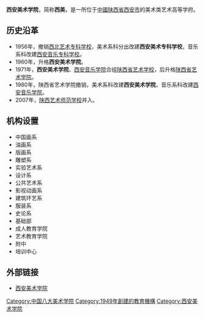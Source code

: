 {{Infobox university
| 名称 = 西安美术学院
| 外文名 = Xi'an Academy of Fine Arts
| 图像 = [[File:Xi'an_Academy_of_Fine_Arts.jpg|220px]]
| 图像说明 = 
| 校训 = 弘美厚德，借古开今
| 建校 = 1949年
| 闭校 = 
| 校庆日 = 
| 类型 = 公立普通高等艺术院校
| 院系设置 = 中国画系、油画系、版画系、雕塑系、实验艺术系、设计系、环境艺术系、公共艺术系、服装系等
| 重点学科数 = 1
| 博士点 = 3
| 硕士点 = 8
| 院长 = [[朱尽晖|朱尽晖]]
| 书记 = [[李智军|李智军]]
| 教师 = 
| 职工 = 
| 学生 = 
| 地址 = 雁塔校区：[[西安市|西安市]][[雁塔区|雁塔区]]含光路南段100号
临潼校区：西安市[[临潼区|临潼区]]秦陵南路53号
长安校区：西安市[[长安区_(西安市)|长安区]]子午大道神禾二路（筹）
| 校园环境 = 
| 面积 = 
| 代表色 = 
| 隶属 = [[陕西省教育厅|陕西省教育厅]]
| 邮编 = 710065
| 电话 = 
| 网站 = http://www.xafa.edu.cn/
| 标志 = 
| 知名校友 = [[刘文西|刘文西]]、王金岭、马飞、郑乃珖、杨力舟、[[杨晓阳|杨晓阳]]等
}}

'''西安美术学院'''，简称'''西美'''，是一所位于[[中國|中國]][[陕西省|陕西省]][[西安市|西安市]]的美术类艺术高等学府。

== 历史沿革 ==
{{seealso|西北艺术专科学校}}
* 1956年，撤销[[西北艺术专科学校|西北艺术专科学校]]，美术系科分出改建'''西安美术专科学校'''，音乐系科改建[[西安音乐专科学校|西安音乐专科学校]]。
* 1960年，升格'''西安美术学院'''。
* 1971年，'''西安美术学院'''、[[西安音乐学院|西安音乐学院]]合组[[陕西省艺术学校|陕西省艺术学校]]，后升格[[陕西省艺术学院|陕西省艺术学院]]。
* 1980年，陕西省艺术学院撤销，美术系科改建'''西安美术学院'''，音乐系科改建[[西安音乐学院|西安音乐学院]]。
* 2007年，[[陕西艺术师范学校|陕西艺术师范学校]]并入。

== 机构设置 ==
* 中国画系
* 油画系
* 版画系
* 雕塑系
* 实验艺术系
* 设计系
* 公共艺术系
* 影视动画系
* 建筑环艺系
* 服装系
* 史论系
* 基础部
* 成人教育学院
* 艺术教育学院
* 附中
* 培训中心

==外部链接==
* [http://www.xafa.edu.cn 西安美术学院] {{Wayback|url=http://www.xafa.edu.cn/ |date=20120625142546 }}

{{Univ-stub}}
{{西安}}
{{中国艺术院校}}
{{陕西高等院校}}
{{Authority control}}
[[Category:中国八大美术学院|Category:中国八大美术学院]]
[[Category:1949年創建的教育機構|Category:1949年創建的教育機構]]
[[Category:西安美术学院|Category:西安美术学院]]